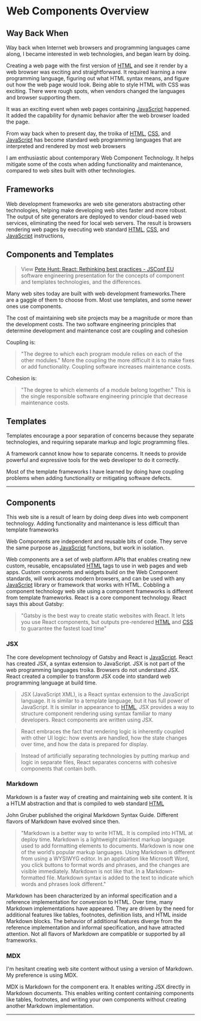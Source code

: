 # Web Components Overview


## Way Back When

Way back when Internet web browsers and programming languages came along, I became interested in web technologies, and began learn by doing.

Creating a web page with the first version  of [HTML](https://developer.mozilla.org/en-US/docs/Web/HTML) and see it render by a web browser was exciting and straightforward. It required  learning a new programming language, figuring out what HTML syntax means, and figure out how the web page would look. Being able to style HTML with CSS was exciting. There were rough spots, when vendors changed the languages and browser supporting them.

It was an exciting event when web pages containing [JavaScript](https://developer.mozilla.org/en-US/docs/Web/JavaScript) happened. It added the capability for dynamic behavior after the web browser  loaded the page.

From way back when to present day, the troika of [HTML](https://developer.mozilla.org/en-US/docs/Web/HTML), [CSS](https://developer.mozilla.org/en-US/docs/Web/CSS), and [JavaScript](https://developer.mozilla.org/en-US/docs/Web/JavaScript) has become standard web programming languages that are interpreted and rendered by most web browsers

I am enthusiastic about contemporary Web Component Technology. It helps mitigate some of the costs  when adding functionality and maintenance, compared to web sites built with other technologies.

## Frameworks

Web development frameworks are web site generators abstracting other technologies, helping make developing web sites faster and more robust. The output of site generators are deployed to vendor cloud-based web services, eliminating the need for local web servers. The result is browsers rendering web pages by executing web standard [HTML](https://developer.mozilla.org/en-US/docs/Web/HTML), [CSS](https://developer.mozilla.org/en-US/docs/Web/CSS), and [JavaScript](https://developer.mozilla.org/en-US/docs/Web/JavaScript) instructions,

## Components and Templates

> View [Pete Hunt: React: Rethinking best practices - JSConf EU](https://www.youtube.com/watch?v=x7cQ3mrcKaY) software engineering presentation for the concepts of component and templates technologies, and the differences.

Many web sites today are built with web development frameworks.There are a  gaggle of them to choose from. Most use templates, and some newer ones use components.

The cost of maintaining web site projects may be a magnitude or more than the development costs. The two software engineering principles  that determine development and maintenance  cost are coupling and cohesion

Coupling is:
> "The degree to which each program module relies on each of the other modules." More the coupling the more difficult it is to make fixes or add functionality. Coupling software increases maintenance costs.

Cohesion is:
> "The degree to which elements of a module belong together." This is the single responsible software engineering principle that decrease maintenance costs.

## Templates

Templates encourage a poor separation of concerns because they separate technologies, and requiring separate markup and logic programming files. 

A framework cannot know how to separate concerns. It needs to provide powerful and expressive tools for the web developer to do it correctly.

Most of the template frameworks I have learned by doing have coupling problems when adding functionality or mitigating  software defects.

***

## Components

This web site is a result of learn by doing deep dives into web component technology. Adding functionality and maintenance is less difficult than template frameworks

Web Components are independent and reusable bits of code. They serve the same purpose as [JavaScript](https://developer.mozilla.org/en-US/docs/Web/JavaScript) functions, but work in isolation.

Web components are a set of web platform APIs that enables creating new custom, reusable, encapsulated [HTML](https://developer.mozilla.org/en-US/docs/Web/HTML) tags to use in web pages and web apps. Custom components and widgets build on the Web Component standards, will work across modern browsers, and can be used with any [JavaScript](https://developer.mozilla.org/en-US/docs/Web/JavaScript) library or framework that works with HTML.
Cobbling a component technology web site using a component frameworks is different from template frameworks. React is a core component technology. React says this about Gatsby:

> "Gatsby is the best way to create static websites with React. It lets you use React components, but outputs pre-rendered [HTML](https://developer.mozilla.org/en-US/docs/Web/HTML) and [CSS](https://developer.mozilla.org/en-US/docs/Web/CSS) to guarantee the fastest load time"

### JSX

The core development technology of Gatsby and React is [JavaScript](https://developer.mozilla.org/en-US/docs/Web/JavaScript). React has created JSX, a syntax extension to JavaScript.  JSX is not part of the web programming languages troika. Browsers do not understand JSX. React created a compiler to transform JSX code into standard web programming language at build time.

> JSX (JavaScript XML), is a React syntax extension to the JavaScript language. It is similar to a template language, but it has full power of JavaScript. It is similar in appearance to [HTML](https://developer.mozilla.org/en-US/docs/Web/HTML), JSX provides a way to structure component rendering using syntax familiar to many developers. React components are written using JSX. 


> React embraces the fact that rendering logic is inherently coupled with other UI logic: how events are handled, how the state changes over time, and how the data is prepared for display.

> Instead of artificially separating technologies by putting markup and logic in separate files, React separates concerns with cohesive components that contain both.

### Markdown

Markdown is a faster way of creating and maintaining web site content. It is a HTLM abstraction and that is compiled to web standard [HTML](https://developer.mozilla.org/en-US/docs/Web/HTML)

John Gruber published the original Markdown Syntax Guide. Different flavors of Markdown have evolved since then.

> "Markdown is a better way to write HTML. It is compiled into HTML at deploy time. Markdown is a lightweight plaintext markup language used to add formatting elements to documents. Markdown is now one of the world’s popular markup languages. Using Markdown is different from using a WYSIWYG editor. In an application like Microsoft Word, you click buttons to format words and phrases, and the changes are visible immediately. Markdown is not like that. In a Markdown-formatted file. Markdown syntax is added to the text to indicate which words and phrases look different."

Markdown has been characterized by an informal specification and a reference implementation for conversion to HTML. Over time, many Markdown implementations have appeared. They are driven by the need for additional features like tables, footnotes, definition lists, and HTML inside Markdown blocks. The behavior of additional features diverge from the reference implementation and informal specification, and have attracted attention. Not all flavors of Markdown are compatible or supported by all frameworks.

### MDX

I'm hesitant creating web site content without using a version of Markdown. My preference is using MDX.

MDX is Markdown for the component era. It enables writing JSX directly in Markdown documents. This enables writing  content containing components like tables, footnotes, and writing your own components without creating another Markdown implementation. 

***
